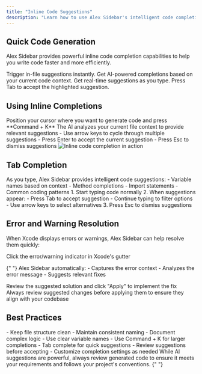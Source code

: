 ```yaml
---
title: "Inline Code Suggestions"
description: "Learn how to use Alex Sidebar's intelligent code completion features"
---
```


## Quick Code Generation

Alex Sidebar provides powerful inline code completion capabilities to help you write code faster and more efficiently.

<CardGroup cols={2}>
  <Card title="Command + K" icon="bolt">
    Trigger in-file suggestions instantly. Get AI-powered completions based on
    your current code context.
  </Card>

  <Card title="Tab Completion" icon="arrow-right">
    Get real-time suggestions as you type. Press Tab to accept the highlighted
    suggestion.
  </Card>
</CardGroup>

## Using Inline Completions

<Steps>
  <Step title="Trigger Suggestions">
    Position your cursor where you want to generate code and press **Command +
    K**
    <Note>
      The AI analyzes your current file context to provide relevant suggestions
    </Note>
  </Step>

  <Step title="Review Options">
    - Use arrow keys to cycle through multiple suggestions - Press Enter to
    accept the current suggestion - Press Esc to dismiss suggestions
    <Frame>
      <img
        src="/images/inline-completion.png"
        alt="Inline code completion in action"
      />
    </Frame>
  </Step>
</Steps>

## Tab Completion

<AccordionGroup>
  <Accordion title="Real-time Suggestions">
    As you type, Alex Sidebar provides intelligent code suggestions:
    - Variable names based on context
    - Method completions
    - Import statements
    - Common coding patterns
  </Accordion>

  <Accordion title="Using Tab Complete">
    1. Start typing code normally
    2. When suggestions appear:
       - Press Tab to accept suggestion
       - Continue typing to filter options
       - Use arrow keys to select alternatives
    3. Press Esc to dismiss suggestions
  </Accordion>
</AccordionGroup>

## Error and Warning Resolution

When Xcode displays errors or warnings, Alex Sidebar can help resolve them quickly:

<Steps>
  <Step title="Access Quick Fix">
    Click the error/warning indicator in Xcode's gutter
  </Step>

{" "}
<Step title="Review Solution">
  Alex Sidebar automatically: - Captures the error context - Analyzes the error
  message - Suggests relevant fixes
</Step>

  <Step title="Apply Fix">
    Review the suggested solution and click "Apply" to implement the fix
    <Note>
      Always review suggested changes before applying them to ensure they align
      with your codebase
    </Note>
  </Step>
</Steps>

## Best Practices

<CardGroup cols={2}>
  <Card title="Context Awareness" icon="lightbulb">
    - Keep file structure clean - Maintain consistent naming - Document complex
    logic - Use clear variable names
  </Card>

  <Card title="Completion Tips" icon="wand-magic-sparkles">
    - Use Command + K for larger completions - Tab complete for quick
    suggestions - Review suggestions before accepting - Customize completion
    settings as needed
  </Card>
</CardGroup>

<Warning>
  While AI suggestions are powerful, always review generated code to ensure it
  meets your requirements and follows your project's conventions.
</Warning>{" "}
